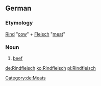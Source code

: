 {{wikipedia|lang=de}}
==German==
===Etymology===
[[Rind]] "[[cow]]" + [[Fleisch]] "[[meat]]"
===Noun===
{{de-noun-n-unc|genitive=Rindfleischs}}
# [[beef]]
[[Category:de:Meats]]

[[de:Rindfleisch]]
[[ko:Rindfleisch]]
[[pl:Rindfleisch]]
